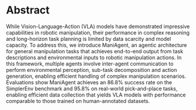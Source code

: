 # Abstract

While Vision-Language-Action (VLA) models have demonstrated impressive capabilities in robotic manipulation, their performance in complex reasoning and long-horizon task planning is limited by data scarcity and model capacity. To address this, we introduce ManiAgent, an agentic architecture for general manipulation tasks that achieves end-to-end output from task descriptions and environmental inputs to robotic manipulation actions. In this framework, multiple agents involve inter-agent communication to perform environmental perception, sub-task decomposition and action generation, enabling efficient handling of complex manipulation scenarios. Evaluations show ManiAgent achieves an 86.8\% success rate on the SimplerEnv benchmark and 95.8\% on real-world pick-and-place tasks, enabling efficient data collection that yields VLA models with performance comparable to those trained on human-annotated datasets.